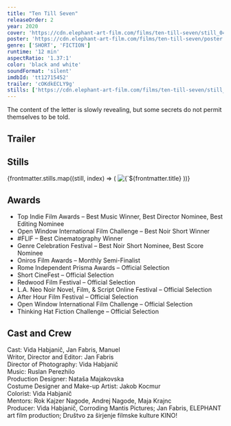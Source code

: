 ```yaml
---
title: "Ten Till Seven"
releaseOrder: 2
year: 2020
cover: 'https://cdn.elephant-art-film.com/films/ten-till-seven/still_04.png'
poster: 'https://cdn.elephant-art-film.com/films/ten-till-seven/poster.png'
genre: ['SHORT', 'FICTION']
runtime: '12 min'
aspectRatio: '1.37:1'
color: 'black and white'
soundFormat: 'silent'
imdbId: 'tt12715452'
trailer: 'cOKdkECLY9g'
stills: ['https://cdn.elephant-art-film.com/films/ten-till-seven/still_01.png', 'https://cdn.elephant-art-film.com/films/ten-till-seven/still_02.png', 'https://cdn.elephant-art-film.com/films/ten-till-seven/still_03.png', 'https://cdn.elephant-art-film.com/films/ten-till-seven/still_04.png']
---
```



The content of the letter is slowly revealing, but some secrets do not permit themselves to be told.

## Trailer

<YouTube id={frontmatter.trailer} class="md:mx-24 xl:mx-12 my-6" />

## Stills

<div class="grid grid-cols-1 sm:grid-cols-2 lg:grid-cols-3 gap-2">
    {frontmatter.stills.map((still, index) => (
        <img src={still} alt={`${frontmatter.title} - Still ${index}`} class="!my-0" />
    ))}
</div>

## Awards

- Top Indie Film Awards – Best Music Winner, Best Director Nominee, Best Editing Nominee
- Open Window International Film Challenge – Best Noir Short Winner
- #FLIF – Best Cinematography Winner
- Genre Celebration Festival – Best Noir Short Nominee, Best Score Nominee
- Oniros Film Awards – Monthly Semi-Finalist
- Rome Independent Prisma Awards – Official Selection
- Short CineFest – Official Selection
- Redwood Film Festival – Official Selection
- L.A. Neo Noir Novel, Film, & Script Online Festival – Official Selection
- After Hour Film Festival – Official Selection
- Open Window International Film Challenge – Official Selection
- Thinking Hat Fiction Challenge – Official Selection

## Cast and Crew

<span class="font-light">Cast:</span> <span class="font-medium">Vida Habjanič, Jan Fabris, Manuel</span>  
<span class="font-light">Writor, Director and Editor:</span> <span class="font-medium">Jan Fabris</span>  
<span class="font-light">Director of Photography:</span> <span class="font-medium">Vida Habjanič</span>  
<span class="font-light">Music:</span> <span class="font-medium">Ruslan Perezhilo</span>  
<span class="font-light">Production Designer:</span> <span class="font-medium">Nataša Majakovska</span>  
<span class="font-light">Costume Designer and Make-up Artist:</span> <span class="font-medium">Jakob Kocmur  
<span class="font-light">Colorist:</span> <span class="font-medium">Vida Habjanič</span>  
<span class="font-light">Mentors:</span> <span class="font-medium">Rok Kajzer Nagode, Andrej Nagode, Maja Krajnc</span>  
<span class="font-light">Producer:</span> <span class="font-medium">Vida Habjanič, Corroding Mantis Pictures; Jan Fabris, ELEPHANT art film production; Društvo za širjenje filmske kulture KINO!</span>  
